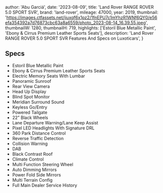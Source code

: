 
  author: 'Abu Garciá',
  date: '2023-08-09',
  title: 'Land Rover RANGE ROVER 5.0 SPORT SVR',
  brand: 'land-rover',
  mileage: 47000,
  year: 2019,
  thumbnail: 'https://images.ctfassets.net/ijuxqf6x1pz2/1fnEPU7c1mYhzR1WNf6QY0/e56efa354392a7d76873cbc63a8a6559/photo_2023-08-14_16.39.55.jpeg',
  thumbnailW: 1280,
  thumbnailH: 719,
  highlights: ['Estoril Blue Metallic Paint', 'Ebony & Cirrus Premium Leather Sports Seats'],
  description:
    'Land Rover RANGE ROVER 5.0 SPORT SVR Features And Specs on Luxoticars',
}


## Specs
- Estoril Blue Metallic Paint 
- Ebony & Cirrus Premium Leather Sports Seats
- Electric Memory Seats With Lumbar 
- Panoramic Sunroof
- Rear View Camera 
- Head Up Display
- Blind Spot Monitor 
- Meridian Surround Sound
- Keyless Go/Entry
- Powered Tailgate
- 22” Black Wheels 
- Lane Departure Warning/Lane Keep Assist 
- Pixel LED Headlights With Signature DRL
- 360 Park Distance Control
- Reverse Traffic Detection
- Collision Warning
- DAB
- Black Contrast Roof
- Climate Control
- Multi Function Steering Wheel
- Auto Dimming Mirrors
- Power Fold Side Mirrors
- Multi Terrain Config
- Full Main Dealer Service History
